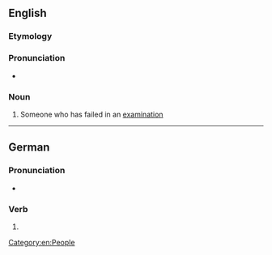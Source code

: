 ==English==

===Etymology===
{{suffix|en|flunk|er}}

===Pronunciation===
* {{audio|en|En-au-flunker.ogg|Audio (AU)}}

===Noun===
{{en-noun}}

# {{lb|en|slang|North America}} Someone who has failed in an [[examination]]

[[Category:en:People]]

----

==German==

===Pronunciation===
* {{audio|de|De-flunker.ogg|Audio}}

===Verb===
{{head|de|verb form}}

# {{verb form of|de|flunkern||1|s|pres|;|s|imp}}
